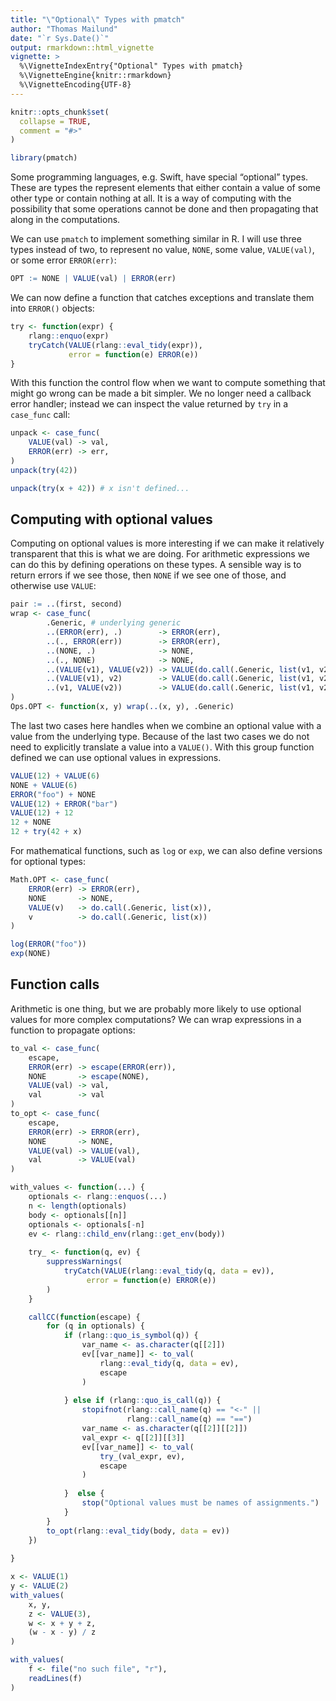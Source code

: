 ```yaml
---
title: "\"Optional\" Types with pmatch"
author: "Thomas Mailund"
date: "`r Sys.Date()`"
output: rmarkdown::html_vignette
vignette: >
  %\VignetteIndexEntry{"Optional" Types with pmatch}
  %\VignetteEngine{knitr::rmarkdown}
  %\VignetteEncoding{UTF-8}
---
```


```r
knitr::opts_chunk$set(
  collapse = TRUE,
  comment = "#>"
)

library(pmatch)
```

Some programming languages, e.g. Swift, have special "optional" types. These are types the represent elements that either contain a value of some other type or contain nothing at all. It is a way of computing with the possibility that some operations cannot be done and then propagating that along in the computations.

We can use `pmatch` to implement something similar in R. I will use three types instead of two, to represent no value, `NONE`, some value, `VALUE(val)`, or some error `ERROR(err)`:

```r
OPT := NONE | VALUE(val) | ERROR(err)
```

We can now define a function that catches exceptions and translate them into `ERROR()` objects:

```r
try <- function(expr) {
    rlang::enquo(expr)
    tryCatch(VALUE(rlang::eval_tidy(expr)), 
             error = function(e) ERROR(e))
}
```

With this function the control flow when we want to compute something that might go wrong can be made a bit simpler. We no longer need a callback error handler; instead we can inspect the value returned by `try` in a `case_func` call:

```r
unpack <- case_func(
    VALUE(val) -> val,
    ERROR(err) -> err,
)
unpack(try(42))
```

```r
unpack(try(x + 42)) # x isn't defined...
```


## Computing with optional values

Computing on optional values is more interesting if we can make it relatively transparent that this is what we are doing. For arithmetic expressions we can do this by defining operations on these types. A sensible way is to return errors if we see those, then `NONE` if we see one of those, and otherwise use `VALUE`:

```r
pair := ..(first, second)
wrap <- case_func(
        .Generic, # underlying generic
        ..(ERROR(err), .)        -> ERROR(err),
        ..(., ERROR(err))        -> ERROR(err),
        ..(NONE, .)              -> NONE,
        ..(., NONE)              -> NONE,
        ..(VALUE(v1), VALUE(v2)) -> VALUE(do.call(.Generic, list(v1, v2))),
        ..(VALUE(v1), v2)        -> VALUE(do.call(.Generic, list(v1, v2))),
        ..(v1, VALUE(v2))        -> VALUE(do.call(.Generic, list(v1, v2)))
)
Ops.OPT <- function(x, y) wrap(..(x, y), .Generic)
```

The last two cases here handles when we combine an optional value with a value from the underlying type. Because of the last two cases we do not need to explicitly translate a value into a `VALUE()`. With this group function defined we can use optional values in expressions.

```r
VALUE(12) + VALUE(6)
NONE + VALUE(6)
ERROR("foo") + NONE
VALUE(12) + ERROR("bar")
VALUE(12) + 12
12 + NONE
12 + try(42 + x)
```


For mathematical functions, such as `log` or `exp`, we can also define versions for optional types:

```r
Math.OPT <- case_func(
    ERROR(err) -> ERROR(err),
    NONE       -> NONE,
    VALUE(v)   -> do.call(.Generic, list(x)),
    v          -> do.call(.Generic, list(x))
)
```

```r
log(ERROR("foo"))
exp(NONE)
```

## Function calls

Arithmetic is one thing, but we are probably more likely to use optional values for more complex computations? We can wrap expressions in a function to propagate options:

```r
to_val <- case_func(
    escape,
    ERROR(err) -> escape(ERROR(err)),
    NONE       -> escape(NONE),
    VALUE(val) -> val,
    val        -> val
)
to_opt <- case_func(
    escape,
    ERROR(err) -> ERROR(err),
    NONE       -> NONE,
    VALUE(val) -> VALUE(val),
    val        -> VALUE(val)
)

with_values <- function(...) {
    optionals <- rlang::enquos(...)
    n <- length(optionals)
    body <- optionals[[n]]
    optionals <- optionals[-n]
    ev <- rlang::child_env(rlang::get_env(body))
    
    try_ <- function(q, ev) {
        suppressWarnings(
            tryCatch(VALUE(rlang::eval_tidy(q, data = ev)), 
                 error = function(e) ERROR(e))
        )
    }

    callCC(function(escape) {
        for (q in optionals) {
            if (rlang::quo_is_symbol(q)) {
                var_name <- as.character(q[[2]])
                ev[[var_name]] <- to_val(
                    rlang::eval_tidy(q, data = ev), 
                    escape
                )
                
            } else if (rlang::quo_is_call(q)) {
                stopifnot(rlang::call_name(q) == "<-" ||
                          rlang::call_name(q) == "==")
                var_name <- as.character(q[[2]][[2]])
                val_expr <- q[[2]][[3]]
                ev[[var_name]] <- to_val(
                    try_(val_expr, ev),
                    escape
                )
                
            }  else {
                stop("Optional values must be names of assignments.")
            }
        }
        to_opt(rlang::eval_tidy(body, data = ev))
    })
    
}

x <- VALUE(1)
y <- VALUE(2)
with_values(
    x, y,
    z <- VALUE(3),
    w <- x + y + z,
    (w - x - y) / z
)
```

```r
with_values(
    f <- file("no such file", "r"),
    readLines(f)
)
```
